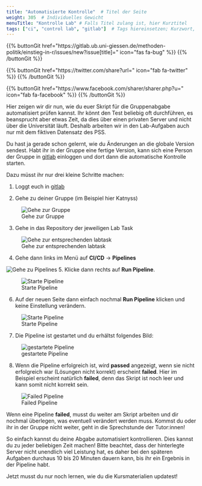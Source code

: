 ```yaml
---
title: "Automatisierte Kontrolle"  # Titel der Seite
weight: 305  # Individuelles Gewicht 
menuTitle: "Kontrolle Lab" # Falls Titel zulang ist, hier Kurztitel
tags: ["ci", "control lab", "gitlab"]  # Tags hiereinsetzen; Kurzwort, was auf der Seite passsiert
---
```


{{% buttonGit href=\"https\:\/\/gitlab.ub.uni-giessen.de\/methoden-politik\/einstieg-in-r\/issues\/new?issue[title]=\" icon=\"fas fa-bug\" %}} {{% /buttonGit %}} 

{{% buttonGit href=\"https\:\/\/twitter.com\/share?url=\" icon=\"fab fa-twitter\" %}} {{% /buttonGit %}}

{{% buttonGit href=\"https\:\/\/www.facebook.com\/sharer\/sharer.php?u=\" icon=\"fab fa-facebook\" %}} {{% /buttonGit %}}

Hier zeigen wir dir nun, wie du euer Skript für die Gruppenabgabe automatisiert prüfen kannst. Ihr könnt den Test beliebig oft durchführen, es beansprucht aber etwas Zeit, da dies über einen privaten Server und nicht über die Universität läuft. Deshalb arbeiten wir in den Lab-Aufgaben auch nur mit dem fiktiven Datensatz des PSS.

Du hast ja gerade schon gelernt, wie du Änderungen an die globale Version sendest. Habt ihr in der Gruppe eine fertige Version, kann sich eine Person der Gruppe in [gitlab](https://gitlab.ub.uni-giessen.de) einloggen und dort dann die automatische Kontrolle starten. 

Dazu müsst ihr nur drei kleine Schritte machen:

1. Loggt euch in [gitlab](https://gitlab.ub.uni-giessen.de)

2. Gehe zu deiner Gruppe (im Beispiel hier Katnyss)

![Gehe zur Gruppe](../img/pipeline1.png)

3. Gehe in das Repository der jeweiligen Lab Task

![Gehe zur entsprechenden labtask](../img/pipeline2.png)

4. Gehe dann links im Menü auf **CI/CD** -> **Pipelines**

![Gehe zu Pipelines](../img/pipeline3.png)
5. Klicke dann rechts auf **Run Pipeline**.

![Starte Pipeline](../img/pipeline4.png)

6. Auf der neuen Seite dann einfach nochmal **Run Pipeline** klicken und keine Einstellung verändern.

![Starte Pipeline](../img/pipeline5.png)

7. Die Pipeline ist gestartet und du erhältst folgendes Bild:

![gestartete Pipeline](../img/pipeline6.png)

8. Wenn die Pipeline erfolgreich ist, wird **passed** angezeigt, wenn sie nicht erfolgreich war (Lösungen nicht korrekt) erscheint **failed**. Hier im Beispiel erscheint natürlich **failed**, denn das Skript ist noch leer und kann somit nicht korrekt sein. 

![Failed Pipeline](../img/pipeline7.png)

Wenn eine Pipeline **failed**, musst du weiter am Skript arbeiten und dir nochmal überlegen, was eventuell verändert werden muss. Kommst du oder ihr in der Gruppe nicht weiter, geht in die Sprechstunde der Tutor:innen!

So einfach kannst du deine Abgabe automatisiert kontrollieren. Dies kannst du zu jeder beliebigen Zeit machen! Bitte beachtet, dass der hinterlegte Server nicht unendlich viel Leistung hat, es daher bei den späteren Aufgaben durchaus 10 bis 20 Minuten dauern kann, bis ihr ein Ergebnis in der Pipeline habt. 

Jetzt musst du nur noch lernen, wie du die Kursmaterialien updatest!